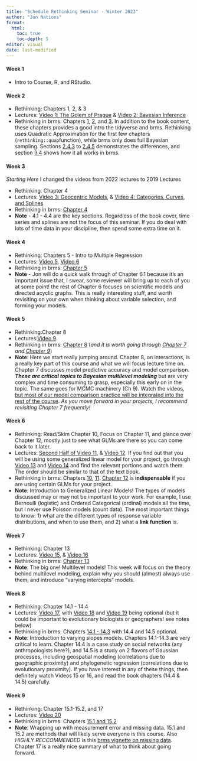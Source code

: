 ```yaml
---
title: "Schedule Rethinking Seminar - Winter 2023"
author: "Jon Nations"
format:
  html:
    toc: true
    toc-depth: 5
editor: visual
date: last-modified
---
```


#### **Week 1**

-   Intro to Course, R, and RStudio.

#### **Week 2**

-   Rethinking: Chapters 1, 2, & 3
-   Lectures: [Video 1: The Golem of Prague](https://www.youtube.com/watch?v=cclUd_HoRlo&list=PLDcUM9US4XdMROZ57-OIRtIK0aOynbgZN&index=2) & [Video 2: Bayesian Inference](https://www.youtube.com/watch?v=guTdrfycW2Q&list=PLDcUM9US4XdMROZ57-OIRtIK0aOynbgZN&index=3)
-   Rethinking in brms: Chapters [1](https://bookdown.org/content/4857/the-golem-of-prague.html), [2](https://bookdown.org/content/4857/small-worlds-and-large-worlds.html), and [3](https://bookdown.org/content/4857/sampling-the-imaginary.html). In addition to the book content, these chapters provides a good intro the tidyverse and brms. Rethinking uses Quadratic Approximation for the first few chapters (`rethinking::quap`function), while brms only does full Bayesian sampling. Sections [2.4.3](https://bookdown.org/content/4857/small-worlds-and-large-worlds.html#grid-approximation.) to [2.4.5](https://bookdown.org/content/4857/small-worlds-and-large-worlds.html#markov-chain-monte-carlo.) demonstrates the differences, and section [3.4](https://bookdown.org/content/4857/sampling-the-imaginary.html#summary-lets-practice-with-brms) shows how it all works in brms.

#### **Week 3**

*Starting Here* I changed the videos from 2022 lectures to 2019 Lectures<br>

-   Rethinking: Chapter 4
-   Lectures: [Video 3: Geocentric Models](https://www.youtube.com/watch?v=zYYBtxHWE0A), & [Video 4: Categories, Curves, and Splines](https://www.youtube.com/watch?v=QiHKdvAbYII&list=PLDcUM9US4XdMROZ57-OIRtIK0aOynbgZN&index=5)
-   Rethinking in brms: [Chapter 4](https://bookdown.org/content/4857/geocentric-models.html#curves-from-lines)
-   **Note** - 4.1 - 4.4 are the key sections. Regardless of the book cover, time series and splines are not the focus of this seminar. If you do deal with lots of time data in your discipline, then spend some extra time on it.

#### **Week 4**

-   Rethinking: Chapters 5 - Intro to Multiple Regression
-   Lectures: [Video 5](https://www.youtube.com/watch?v=e0tO64mtYMU&list=PLDcUM9US4XdNM4Edgs7weiyIguLSToZRI&index=5), [Video 6](https://www.youtube.com/watch?v=l_7yIUqWBmE&list=PLDcUM9US4XdNM4Edgs7weiyIguLSToZRI&index=6)
-   Rethinking in brms: [Chapter 5](https://bookdown.org/content/4857/the-many-variables-the-spurious-waffles.html)
-   **Note** - Jon will do a quick walk through of Chapter 6.1 because it's an important issue that, I swear, some reviewer will bring up to each of you at some point! the rest of Chapter 6 focuses on scientific models and directed acyclic graphs. This is really interesting stuff, and worth revisiting on your own when thinking about variable selection, and forming your models.

#### **Week 5**

-   Rethinking:Chapter 8
-   Lectures:[Video 9](https://www.youtube.com/watch?v=QhHfo6-Bx8o&list=PLDcUM9US4XdNM4Edgs7weiyIguLSToZRI&index=9).
-   Rethinking in brms: [Chapter 8](https://bookdown.org/content/4857/conditional-manatees.html) (*and it is worth going through [Chapter 7](https://bookdown.org/content/4857/ulysses-compass.html) and [Chapter 9](https://bookdown.org/content/4857/markov-chain-monte-carlo.html)*)
-   **Note**: Here we start really jumping around. Chapter 8, on interactions, is a really key part of this course and what we will focus lecture time on. Chapter 7 discusses model predictive accuracy and model comparison. ***These are critical topics to Bayesian multilevel modeling*** but are very complex and time consuming to grasp, especially this early on in the topic. The same goes for MCMC machinery (Ch 9). Watch the videos, [but most of our model comparison practice will be integrated into the rest of the course]{.underline}. *As you move forward in your projects, I recommend revisiting Chapter 7 frequently!*

#### **Week 6**

-   Rethinking: Read/Skim Chapter 10, Focus on Chapter 11, and glance over Chapter 12, mostly just to see what GLMs are there so you can come back to it later.
-   Lectures: [Second Half of Video 11](https://youtu.be/-4y4X8ELcEM?list=PLDcUM9US4XdNM4Edgs7weiyIguLSToZRI&t=1194), & [Video 12](https://www.youtube.com/watch?v=hRJtKCIDTwc&list=PLDcUM9US4XdNM4Edgs7weiyIguLSToZRI&index=12). If you find out that you will be using some generalized linear model for your project, go through [Video 13](https://www.youtube.com/watch?v=p7g-CgGCS34&list=PLDcUM9US4XdNM4Edgs7weiyIguLSToZRI&index=13) and [Video 14](https://www.youtube.com/watch?v=zA3Jxv8LOrA&list=PLDcUM9US4XdNM4Edgs7weiyIguLSToZRI&index=14) and find the relevant portions and watch them. The order should be similar to that of the text book. 
-   Rethinking in brms: Chapters [10](https://bookdown.org/content/4857/big-entropy-and-the-generalized-linear-model.html), [11](https://bookdown.org/content/4857/god-spiked-the-integers.html). [Chapter 12](https://bookdown.org/content/4857/monsters-and-mixtures.html) is **indispensable** if you are using certain GLMs for your project.
-   **Note**: Introduction to Generalized Linear Models! The types of models discussed may or may not be important to your work. For example, I use Bernoulli (logistic) and Ordered Categorical (ordinal) models all the time, but I never use Poisson models (count data). The most important things to know: 1) what are the different types of response variable distributions, and when to use them, and 2) what a **link function** is.

#### **Week 7**

-   Rethinking: Chapter 13
-   Lectures: [Video 15](https://www.youtube.com/watch?v=AALYPv5xSos&list=PLDcUM9US4XdNM4Edgs7weiyIguLSToZRI&index=15), & [Video 16](https://www.youtube.com/watch?v=ZG3Oe35R5sY&list=PLDcUM9US4XdNM4Edgs7weiyIguLSToZRI&index=16)
-   Rethinking in brms: [Chapter 13](https://bookdown.org/content/4857/models-with-memory.html)
-   **Note**: The big one! Multilevel models! This week will focus on the theory behind multilevel modeling, explain why you should (almost) always use them, and introduce "varying intercepts" models.

#### **Week 8**

-   Rethinking: Chapter 14.1 - 14.4
-   Lectures: [Video 17](https://www.youtube.com/watch?v=yfXpjmWgyXU&list=PLDcUM9US4XdNM4Edgs7weiyIguLSToZRI&index=17), with [Video 18](https://www.youtube.com/watch?v=e5cgiAGBKzI&list=PLDcUM9US4XdNM4Edgs7weiyIguLSToZRI&index=18) and [Video 19](https://www.youtube.com/watch?v=pwMRbt2CbSU&list=PLDcUM9US4XdNM4Edgs7weiyIguLSToZRI&index=19) being optional (but it could be important to evolutionary biologists or geographers! see notes below)
-   Rethinking in brms: Chapters [14.1 - 14.3](https://bookdown.org/content/4857/adventures-in-covariance.html#varying-slopes-by-construction) with 14.4 and 14.5 optional.
-   **Note**: Introduction to varying slopes models. Chapters 14.1-14.3 are very critical to learn. Chapter 14.4 is a case study on social networks (any anthropologists here?), and 14.5 is a study on 2 flavors of Gaussian processes, including geospatial modeling (correlations due to geographic proximity) and phylogenetic regression (correlations due to evolutionary proximity). If you have interest in any of these things, then definitely watch Videos 15 or 16, and read the book chapters (14.4 & 14.5) carefully.

#### **Week 9**

-   Rethinking: Chapter 15.1-15.2, and 17
-   Lectures: [Video 20](https://www.youtube.com/watch?v=UgLF0aLk85s&list=PLDcUM9US4XdNM4Edgs7weiyIguLSToZRI&index=20)
-   Rethinking in brms: Chapters [15.1 and 15.2](https://bookdown.org/content/4857/missing-data-and-other-opportunities.html)
-   **Note**: Wrapping up with measurement error and missing data. 15.1 and 15.2 are methods that will likely serve everyone is this course. Also *HIGHLY RECCOMMENDED* is this [brms vignette on missing data](https://cran.r-project.org/web/packages/brms/vignettes/brms_missings.html). Chapter 17 is a really nice summary of what to think about going forward.
